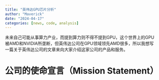 ```yaml
---
title: "英伟达GPU芯片分析"
author: "Maverick"
date: "2024-04-17"
categories: [news, code, analysis]
---
```


未来自己可能从事算力产业，而提到算力则不得不提到GPU，这个世界上的GPU被AMD和NVIDIA所垄断，但英伟达公司在GPU领域领先AMD很多，所以我想写一篇关于英伟达公司的文章来向大家介绍这家公司的产品和服务。

# 公司的使命宣言（Mission Statement）
